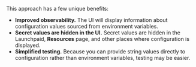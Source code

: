 This approach has a few unique benefits:

- **Improved observability.** The UI will display information about configuration values sourced from environment variables.
- **Secret values are hidden in the UI.** Secret values are hidden in the Launchpaid, **Resources** page, and other places where configuration is displayed.
- **Simplified testing.** Because you can provide string values directly to configuration rather than environment variables, testing may be easier.